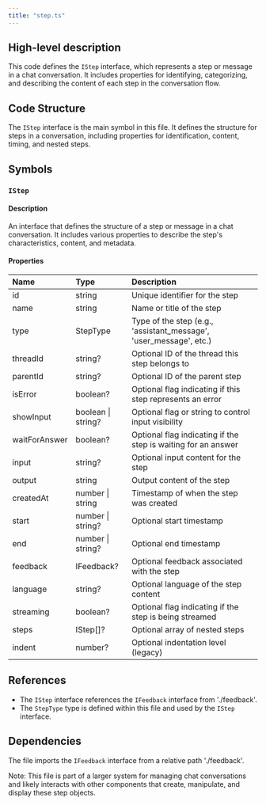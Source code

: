```yaml
---
title: "step.ts"
---
```


## High-level description
This code defines the `IStep` interface, which represents a step or message in a chat conversation. It includes properties for identifying, categorizing, and describing the content of each step in the conversation flow.

## Code Structure
The `IStep` interface is the main symbol in this file. It defines the structure for steps in a conversation, including properties for identification, content, timing, and nested steps.

## Symbols

### `IStep`
#### Description
An interface that defines the structure of a step or message in a chat conversation. It includes various properties to describe the step's characteristics, content, and metadata.

#### Properties
| Name | Type | Description |
|:-----|:-----|:------------|
| id | string | Unique identifier for the step |
| name | string | Name or title of the step |
| type | StepType | Type of the step (e.g., 'assistant_message', 'user_message', etc.) |
| threadId | string? | Optional ID of the thread this step belongs to |
| parentId | string? | Optional ID of the parent step |
| isError | boolean? | Optional flag indicating if this step represents an error |
| showInput | boolean \| string? | Optional flag or string to control input visibility |
| waitForAnswer | boolean? | Optional flag indicating if the step is waiting for an answer |
| input | string? | Optional input content for the step |
| output | string | Output content of the step |
| createdAt | number \| string | Timestamp of when the step was created |
| start | number \| string? | Optional start timestamp |
| end | number \| string? | Optional end timestamp |
| feedback | IFeedback? | Optional feedback associated with the step |
| language | string? | Optional language of the step content |
| streaming | boolean? | Optional flag indicating if the step is being streamed |
| steps | IStep[]? | Optional array of nested steps |
| indent | number? | Optional indentation level (legacy) |

## References
- The `IStep` interface references the `IFeedback` interface from './feedback'.
- The `StepType` type is defined within this file and used by the `IStep` interface.

## Dependencies
The file imports the `IFeedback` interface from a relative path './feedback'.

Note: This file is part of a larger system for managing chat conversations and likely interacts with other components that create, manipulate, and display these step objects.
